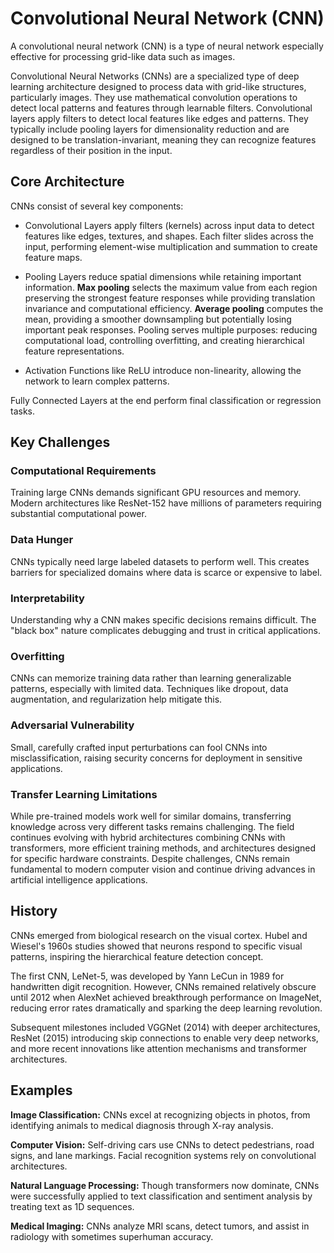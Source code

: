 
<StructuredData
  title="Convolutional Neural Network (CNN)"
  description="A type of neural network especially effective for processing grid-like data such as images. CNNs use mathematical convolution operations to detect local patterns and features through learnable filters."
  url="https://ai-glossary.com/C/convolutional"
/>

# Convolutional Neural Network (CNN)

A convolutional neural network (CNN) is a type of neural network especially effective for processing grid-like data such as images. 

Convolutional Neural Networks (CNNs) are a specialized type of deep learning architecture designed to process data with grid-like structures, particularly images. They use mathematical convolution operations to detect local patterns and features through learnable filters. Convolutional layers apply filters to detect local features like edges and patterns. They typically include pooling layers for dimensionality reduction and are designed to be translation-invariant, meaning they can recognize features regardless of their position in the input.

## Core Architecture
CNNs consist of several key components:

* Convolutional Layers apply filters (kernels) across input data to detect features like edges, textures, and shapes. Each filter slides across the input, performing element-wise multiplication and summation to create feature maps.

* Pooling Layers reduce spatial dimensions while retaining important information. **Max pooling** selects the maximum value from each region preserving the strongest feature responses while providing translation invariance and computational efficiency. **Average pooling** computes the mean, providing a smoother downsampling but potentially losing important peak responses. Pooling serves multiple purposes: reducing computational load, controlling overfitting, and creating hierarchical feature representations.

* Activation Functions like ReLU introduce non-linearity, allowing the network to learn complex patterns.

Fully Connected Layers at the end perform final classification or regression tasks.

## Key Challenges

### Computational Requirements
Training large CNNs demands significant GPU resources and memory. Modern architectures like ResNet-152 have millions of parameters requiring substantial computational power.

### Data Hunger
CNNs typically need large labeled datasets to perform well. This creates barriers for specialized domains where data is scarce or expensive to label.

### Interpretability
Understanding why a CNN makes specific decisions remains difficult. The "black box" nature complicates debugging and trust in critical applications.

### Overfitting
CNNs can memorize training data rather than learning generalizable patterns, especially with limited data. Techniques like dropout, data augmentation, and regularization help mitigate this.

### Adversarial Vulnerability
Small, carefully crafted input perturbations can fool CNNs into misclassification, raising security concerns for deployment in sensitive applications.

### Transfer Learning Limitations
While pre-trained models work well for similar domains, transferring knowledge across very different tasks remains challenging.
The field continues evolving with hybrid architectures combining CNNs with transformers, more efficient training methods, and architectures designed for specific hardware constraints. Despite challenges, CNNs remain fundamental to modern computer vision and continue driving advances in artificial intelligence applications.

## History

CNNs emerged from biological research on the visual cortex. Hubel and Wiesel's 1960s studies showed that neurons respond to specific visual patterns, inspiring the hierarchical feature detection concept.

The first CNN, LeNet-5, was developed by Yann LeCun in 1989 for handwritten digit recognition. However, CNNs remained relatively obscure until 2012 when AlexNet achieved breakthrough performance on ImageNet, reducing error rates dramatically and sparking the deep learning revolution.

Subsequent milestones included VGGNet (2014) with deeper architectures, ResNet (2015) introducing skip connections to enable very deep networks, and more recent innovations like attention mechanisms and transformer architectures.

## Examples
**Image Classification:** CNNs excel at recognizing objects in photos, from identifying animals to medical diagnosis through X-ray analysis.

**Computer Vision:** Self-driving cars use CNNs to detect pedestrians, road signs, and lane markings. Facial recognition systems rely on convolutional architectures.

**Natural Language Processing:** Though transformers now dominate, CNNs were successfully applied to text classification and sentiment analysis by treating text as 1D sequences.

**Medical Imaging:** CNNs analyze MRI scans, detect tumors, and assist in radiology with sometimes superhuman accuracy.
